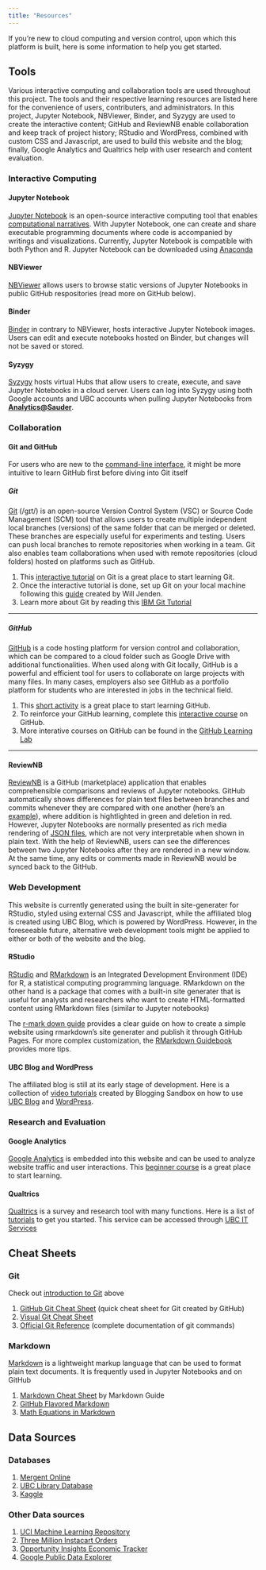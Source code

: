 ```yaml
---
title: "Resources"
---
```


If you’re new to cloud computing and version control, upon which this platform is built, here is some information to help you get started.

## Tools

Various interactive computing and collaboration tools are used throughout this project. The tools and their respective learning resources are listed here for the convenience of users, contributers, and administrators. In this project, Jupyter Notebook, NBViewer, Binder, and Syzygy are used to create the interactive content; GitHub and ReviewNB enable collaboration and keep track of project history; RStudio and WordPress, combined with custom CSS and Javascript, are used to build this website and the blog; finally, Google Analytics and Qualtrics help with user research and content evaluation.

### Interactive Computing

#### Jupyter Notebook

[Jupyter Notebook](https://jupyter.org/about) is an open-source interactive computing tool that enables [computational narratives](https://blog.jupyter.org/project-jupyter-computational-narratives-as-the-engine-of-collaborative-data-science-2b5fb94c3c58). With Jupyter Notebook, one can create and share executable programming documents where code is accompanied by writings and visualizations. Currently, Jupyter Notebook is compatible with both Python and R. Jupyter Notebook can be downloaded using [Anaconda](https://www.anaconda.com/products/individual)

#### NBViewer
[NBViewer](https://nbviewer.jupyter.org/) allows users to browse static versions of Jupyter Notebooks in public GitHub respositories (read more on GitHub below).

#### Binder
[Binder](https://mybinder.org/) in contrary to NBViewer, hosts interactive Jupyter Notebook images. Users can edit and execute notebooks hosted on Binder, but changes will not be saved or stored.

#### Syzygy 
[Syzygy](https://intro.syzygy.ca/) hosts virtual Hubs that allow users to create, execute, and save Jupyter Notebooks in a cloud server. Users can log into Syzygy using both Google accounts and UBC accounts when pulling Jupyter Notebooks from **[Analytics@Sauder](analytics-at-sauder.github.io)**.

### Collaboration {#collaboration}

#### Git and GitHub {.tabset .tabset-fade}

For users who are new to the [command-line interface](https://tutorial.djangogirls.org/en/intro_to_command_line/), it might be more intuitive to learn GitHub first before diving into Git itself

##### Git
[Git](https://git-scm.com/) (/ɡɪt/) is an open-source Version Control System (VSC) or Source Code Management (SCM) tool that allows users to create multiple independent local branches (versions) of the same folder that can be merged or deleted. These branches are especially useful for experiments and testing. Users can push local branches to remote repositories when working in a team. Git also enables team collaborations when used with remote repositories (cloud folders) hosted on platforms such as GitHub.

1. This [interactive tutorial](https://learngitbranching.js.org/) on Git is a great place to start learning Git. 
2. Once the interactive tutorial is done, set up Git on your local machine following this [guide](https://github.com/Analytics-at-Sauder/Introduction-to-Git) created by Will Jenden.
3. Learn more about Git by reading this [IBM Git Tutorial](https://developer.ibm.com/technologies/web-development/tutorials/d-learn-workings-git/)

---

##### GitHub
[GitHub](https://github.com/) is a code hosting platform for version control and collaboration, which can be compared to a cloud folder such as Google Drive with additional functionalities. When used along with Git locally, GitHub is a powerful and efficient tool for users to collaborate on large projects with many files. In many cases, employers also see GitHub as a portfolio platform for students who are interested in jobs in the technical field.

1. This [short activity](https://guides.github.com/activities/hello-world/) is a great place to start learning GitHub. 
2. To reinforce your GitHub learning, complete this [interactive course](https://lab.github.com/githubtraining/introduction-to-github) on GitHub. 
3. More interative courses on GitHub can be found in the [GitHub Learning Lab](https://lab.github.com/)

---

#### ReviewNB
[ReviewNB](https://github.com/marketplace/review-notebook-app) is a GitHub (marketplace) application that enables comprehensible comparisons and reviews of Jupyter notebooks. GitHub automatically shows differences for plain text files between branches and commits whenever they are compared with one another (here's an [example](https://github.com/octocat/linguist/compare/master...octocat:an-example-comparison-for-docs)), where addition is hightlighted in green and deletion in red. However, Jupyter Notebooks are normally presented as rich media rendering of [JSON files](https://nbformat.readthedocs.io/en/latest/format_description.html#notebook-file-format), which are not very interpretable when shown in plain text. With the help of ReviewNB, users can see the differences between two Jupyter Notebooks after they are rendered in a new window. At the same time, any edits or comments made in ReviewNB would be synced back to the GitHub.

### Web Development

This website is currently generated using the built in site-generater for RStudio, styled using external CSS and Javascript, while the affiliated blog is created using UBC Blog, which is powered by WordPress. However, in the foreseeable future, alternative web development tools might be applied to either or both of the website and the blog.

#### RStudio 
[RStudio](https://rstudio.com/products/rstudio/) and [RMarkdown](https://rmarkdown.rstudio.com/lesson-1.html) is an Integrated Development Environment (IDE) for R, a statistical computing programming language. RMarkdown on the other hand is a package that comes with a built-in site generater that is useful for analysts and researchers who want to create HTML-formatted content using RMarkdown files (similar to Jupyter notebooks)

The [r-mark down guide](https://resources.github.com/whitepapers/github-and-rstudio/) provides a clear guide on how to create a simple website using rmarkdown's site generater and publish it through GitHub Pages. For more complex customization, the [RMarkdown Guidebook](https://bookdown.org/yihui/rmarkdown/html-document.html) provides more tips.

####  UBC Blog and WordPress
The affiliated blog is still at its early stage of development. Here is a collection of [video tutorials](https://blogs.ubc.ca/blogsandbox/faq/) created by Blogging Sandbox on how to use [UBC Blog](https://blogs.ubc.ca/about/) and [WordPress](https://wordpress.com/support/).

### Research and Evaluation

#### Google Analytics
[Google Analytics](https://marketingplatform.google.com/about/analytics/) is embedded into this website and can be used to analyze website traffic and user interactions. This [beginner course](https://analytics.google.com/analytics/academy/course/6) is a great place to start learning.

#### Qualtrics
[Qualtrics](https://www.qualtrics.com/core-xm/survey-software/) is a survey and research tool with many functions. Here is a list of [tutorials](https://it.ubc.ca/services/teaching-learning-tools/survey-tool/qualtrics-training) to get you started. This service can be accessed through [UBC IT Services](https://it.ubc.ca/services/teaching-learning-tools/survey-tool)

## Cheat Sheets

### Git
Check out [introduction to Git](#collaboration) above

1. [GitHub Git Cheat Sheet](https://github.github.com/training-kit/downloads/github-git-cheat-sheet/) (quick cheat sheet for Git created by GitHub)
2. [Visual Git Cheat Sheet](https://ndpsoftware.com/git-cheatsheet.html)
3. [Official Git Reference](https://git-scm.com/docs) (complete documentation of git commands)

### Markdown 
[Markdown](https://www.markdownguide.org/getting-started/) is a lightweight markup language that can be used to format plain text documents. It is frequently used in Jupyter Notebooks and on GitHub

1. [Markdown Cheat Sheet](https://www.markdownguide.org/cheat-sheet/) by Markdown Guide
2. [GitHub Flavored Markdown](https://guides.github.com/pdfs/markdown-cheatsheet-online.pdf)
3. [Math Equations in Markdown](https://jupyter-notebook.readthedocs.io/en/stable/examples/Notebook/Typesetting%20Equations.html)


## Data Sources

### Databases

1. [Mergent Online](https://www.mergentonline.com/login.php)
2. [UBC Library Database](http://resources.library.ubc.ca/page.php?id=477)
3. [Kaggle](https://www.kaggle.com/datasets)

### Other Data sources

1. [UCI Machine Learning Repository](https://archive.ics.uci.edu/ml/datasets.php)
2. [Three Million Instacart Orders](https://www.instacart.com/datasets/grocery-shopping-2017)
3. [Opportunity Insights Economic Tracker](https://github.com/OpportunityInsights/EconomicTracker)
4. [Google Public Data Explorer](https://www.google.com/publicdata/directory)
